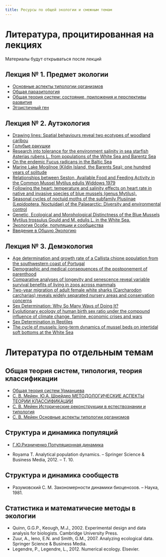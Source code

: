 ```yaml
---
title: Ресурсы по общей экологии и смежным темам
---
```



# **Литература, процитированная на лекциях**

Материалы будут открываться после лекций

## Лекция № 1. Предмет экологии
- [Основные аспекты типологии организмов](Literature//Мейен 1978.pdf)
- [Общая паразитология](Literature//dogel1947_kurs_obsch_parazitol.pdf)
- [Общая теория систем: состояние, приложения и перспективы развития](Literature//Урманцев OTSU.pdf)
- [Эгоистичный ген](Literature//Докинз Эгоистичный ген.pdf)



## Лекция № 2. Аутэкология
- [Drawing lines: Spatial behaviours reveal two ecotypes of woodland caribou](Literature//pond2016.pdf)
- [Голубые ракушки](Literature//Стрелков Хайтов Католикова 2012.pdf)
- [Research into tolerance for the environment salinity in sea starfish Asterias rubens L. from populations of the White Sea and Barentz Sea](Literature//Sarantchova 2001.pdf)
- [On the endemic Fucus radicans in the Baltic Sea](Literature//Shagerstrom_endemic_Fucus.pdf)
- [Marine Lake Mogilnoe (Kildin Island, the Barents Sea): one hundred years of solitude](Literature//Strelkov et al_Marine Lake Mogilnoe 2014.pdf)
- [Relationships between Seston, Available Food and Feeding Activity in the Common Mussel Mytilus edulis	Widdows 1979](Literature//Relationships Between Seston and pceudofeaces.pdf)
- [Following the heart: temperature and salinity effects on heart rate in native and invasive species of blue mussels (genus Mytilus).](Literature//Braby Somero 2006.pdf)
- [Seasonal cycles of noctuid moths of the subfamily Plusiinae (Lepidoptera, Noctuidae) of the Palaearctic: Diversity and environmental control](Literature//Saulich_et_al_2017_Plusiinae_Engl.pdf)
- [Genetic, Ecological and Morphological Distinctness of the Blue Mussels Mytilus trossulus Gould and M. edulis L. in the White Sea.](Literature//Katolikova et al 2016 Sympatric Mussels in the White Sea.pdf)
- [Экология Особи, популяции и сообщества](Literature//Bigon_Harper_Taunsend_V2.pdf)
- [Введение в Общую Экологию](Literature//Нинбург 2005.pdf)



## Лекция № 3. Демэкология

- [Age determination and growth rate of a Callista chione population from the southwestern coast of Portugal](Literature//Age_determination_and_growth_rate_of_a_Callista_ch.pdf)
- [Demographic and medical consequences of the postponement of parenthood](Literature//Demographic_and_medical_consequences_of_the_postpo.pdf)
- [Comparative analyses of longevity and senescence reveal variable survival benefits of living in zoos across mammals](Literature//Comparative analyses of longevity and senescence.pdf)
- [Two-year migration of adult female white sharks (Carcharodon carcharias) reveals widely separated nursery areas and conservation concerns](Literature//Domeier-and-Nasby-Lucas-2013.pdf)
- [Sex Determination: Why So Many Ways of Doing It?](Literature//Bachtorg et al 2014 Sex determination.pdf)
- [Evolutionary ecology of human birth sex ratio under the compound influence of climate change, famine, economic crises and wars](Literature//Helle et al 2009.pdf)
- [Sex Determination in Reptiles](Literature//bull1980 reptilia sex determination.pdf)
- [The cycle of mussels: long-term dynamics of mussel beds on intertidal soft bottoms at the White Sea](Literature//Khaitov Lentsman 2016.pdf)


<!-- ## Лекция № 4. Динамика популяций  -->
<!-- - [Does population ecology have general laws?](Literature//Turchin 2001 General low of population ecology.pdf) -->
<!-- - [Sustained exponential population growth of grey seals at Sable Island, Nova Scotia](Literature//Bowen et al 2003 Exponentizl growth in grey seel.pdf) -->
<!-- - [Exponential Population Growth of Monk Parakeets in the United States](Literature//Van Bael Pruett Jones 1996 Parrot exponential growth.pdf) -->
<!-- - [The Rise and Fall of a Reindeer Herd](Literature//Reindeer _Pribilovs.pdf) -->
<!-- - [Post-invasion demography of prehistoric humans in South America](Literature//goldberg2016 human populaion dynamics.pdf) -->
<!-- - [The cycle of mussels: long-term dynamics of mussel beds on intertidal soft bottoms at the White Sea](Literature//Khaitov Lentsman 2016.pdf) -->
<!-- - [The Theory of Population Dynamics: I. Back To First Principles](ginzburg1986.pdf) -->
<!-- - [Long-Term Population Cycles in Human Societies](Literature//Turchin 2009 review.pdf) -->

<!-- ## Лекция № 5. Межвидовые взаимоотношения (симфизиологические связи) -->

<!-- - [Биоценологические основы сравнительной паразитологии](Literature//beklemishev1970 Биоценотческие основы сравнительной паразитологии.djvu) -->
<!-- - [Cockles, barnacles and ascidians compose a subtidal facilitation cascade with multiple hierarchical levels of foundation species](Literature//Yakovis Artemieva 2017 Cockles, barnacles and ascidians.pdf) -->
<!-- - [Allelopathy](Literature//Allelopaty.pdf) -->

<!-- ## Лекция № 6. Взаимоотношения организмов -->

<!-- - [Indirect positive effects of a parasitic plant on host pollination and seed dispersal](Literature//candia2014 parasitic plant positive effect.pdf) -->
<!-- - [Parasites alter host phenotype and may create a new ecological niche for snail hosts](Literature//miura2006 parasites provide new ecological niche.pdf) -->
<!-- - [Spider-Ant Associations: An Updated Review of Myrmecomorphy, Myrmecophily, and Myrmecophagy in Spiders](Literature//Cushing 2012 Spider-Ant Associations.pdf) -->
<!-- - [Islands of Mytilus as a habitat for small intertidal animals: effect of islands size on community structure](Literature//Tsuchia Nishichira 1986.pdf) -->
<!-- - [Multiple foundation species shape benthic habitat islands](Literature//Yakovis et al 2008 in press.pdf) -->
<!-- - [THE EVOLUTION AND DYNAMICS OF INTRASPECIFIC PREDATION](Literature//polis1981 evolution of cannibalism.pdf) -->
<!-- - [Matrotrophy and placentation in invertebrates: a new paradigm](Literature//Ostrovsky et al 2016 Matrotrophy.pdf) -->
<!-- - [Deadly competition and life-saving predation: the potential for alternative stable states in a stage-structured predator–prey system](Literature//Toscano et al 2016 Atage structured predator pray system.pdf) -->
<!-- - [PRIMARY AND SECONDARY SETTLEMENT IN MYTILUS EDULIS L. (MOLLUSCA)](Literature//Bayne 1964.pdf) -->
<!-- - [Общая экология](http://ekolog.org/books/26/) -->


<!-- ## Лекция № 7. Конкуренция -->

<!-- - [The multidimensional Stoichiometric Niche](Literature//fevo-05-00110.pdf) -->
<!-- - [Агрессия, или Так называемое зло](Literature//Конрад Лоренц. Агрессия - royallib.ru.fb2) -->
<!-- - [Aggressive Behavior of White-Tailed Deer at Concentrated Food Sites as Affected by Population Density](Literature//Donohue et al 2013 Dear aggression.pdf) -->
<!-- - [Variation in grouping patterns, mating systems and social structure: what socioecological models attempt to explain](Literature//Koenig et al 2013 Ecology and social structure in apes.pdf) -->
<!-- - [Experimental Examination of Intraspecific Densty- Dependent Competition during the Breeding Period in Monarch Butterflies (*Danaus plexippus*)](Literature//Flockhart et al 2012 intraspecific competition in butterfly.PDF) -->
<!-- - [INTRASPECIFIC COMPETITION AND FACILITATION IN A NORTHERN ACORN BARNACLE POPULATION](Literature//bertness1989 Semibalanus.pdf) -->
<!-- - [THE INFLUENCE OF INTERSPECIFIC COMPETITION AND OTHER FACTORS ON THE DISTRIBUTION OF THE BARNACLE CHTHAMALUS STELLA TUS](connell1961 Chthamalus Balanus.pdf) -->
<!-- - [Models and Mechanisms of Succession: An Example From a Rocky Intertidal Community](Literature//farrell 1991 Balanus Chthamalus experiments.pdf) -->
<!-- - [The Struggle for Existence](Gause The Struggle for Existence.pdf) -->
<!-- - [Genetic, Ecological and Morphological Distinctness of the blue mussels Mytilus trossulus and M. edulis L. in the White Sea](Literature//Katolikova et al 2016 Sympatric Mussels in the White Sea.pdf) -->
<!-- - [Intraspecific variation in stable isotope signatures indicates no small-scale feeding interference between a horse mussel and an ascidian](Literature//Yakovis et al. 2012 Modiolus Styella isotopes.pdf) -->
<!-- - [On the Diversity of Foraging-Related Traits in Stingless Bees](Literature//HrncirandMaia-Silva2013 Niche differenciation in Bees.pdf) -->
<!-- - [Size of mudsnails, *Hydrobia ulvae* (Pennant) and *H. ventrosa* (Montagu), in allopatry and sympatry: conclusions from field distributions and laboratory growth experiments](Literature//grudemo1999 Hydrobia Character dispacement.pdf) -->
<!-- - [Character displacement of song and morphology in African tinkerbirds](Literature//Kirschel 2009 Character displacement in Bird songs and morphology.pdf) -->


<!-- ## Лекция № 8. Трофические отношения  -->
<!-- - [Chemically induced predator avoidance behavior in the burrowing bivalve Macoma balthica](Literature//Griffiths Richardson 2005.pdf) -->
<!-- - [PREY SELECTION AND SOCIAL BEHAVIOUR IN WAGTAILS (AVES: MOTACILLIDAE)](Literature//davies1977 Maticilla optimal diet.pdf) -->
<!-- - [Discriminating Eaters: Sea Stars *Asterias rubens* L. Feed Preferably on *Mytilus trossulus* Gould in Mixed Stocks of *Mytilus trossulus* and *Mytilus edulis* L.](Literature//Khaitov et al 2018.pdf) -->
<!-- - [SWITCHING IN GENERAL PREDATORS: EXPERIMENTS ON PREDATOR SPECIFICITY AND STABILITY OF PREY POPULATIONS](Literature//Murdoch 1969 Predator switching.pdf) -->
<!-- [Are oystercatchers (Haematopus ostralegus) selecting the most profitable mussels (Mytilus edulis)?](Literature//meire1986 Oystercatchers and optimal feeding theory.pdf) -->
<!-- - [Hunter-gatherer residential mobility and the marginal value of rainforest patches](Literature//Vankatarman et ql 2017 Humans and Marginal value theorem.pdf) -->
<!-- - [EXPERIMENTAL DEMONSTRATION OF VOLTERRA'S PERIODIC OSCILLATIONS IN THE NUMBERS OF ANIMALS](Literature//Gause 1934 Predator paey Voltera model.pdf) -->
<!-- - [Are lemmings prey or predators?](turchin 2000 lemmings are predators.pdf) -->
<!-- - [Complex population dynamics: a theoretical/empirical synthesis.](Literature//Turchin 2003 Complex Population Dynamics_ A Theoretical_Empirical Synthesis.pdf) -->

<!-- ## Лекция № 9. Симбиозы  -->

<!-- - [English translation of Heinrich Anton de Bary’s 1878 speech, ‘Die Erscheinung der Symbiose’ (‘De la symbiose’)](Literature//oulhen 2016 английский перевод речи де Бари про симбиозы.pdf) -->
<!-- - [Symbiosis: “Living Together” in Chaos](Literature//Martin Shwabb, 2012 Symbiosis Living together in Chaos.pdf) -->
<!-- - [Общая паразитология](Literature//dogel1947_kurs_obsch_parazitol.pdf) -->
<!-- - [Symbiotic digestion of lignocellulose in termite guts](Literature//brune2014 symbiotic digestion of cellulose.pdf) -->
<!-- - [Вестиментиферы – автотрофные животные](Literature//malahov1997 Вестиментиферы.pdf) -->
<!-- - [The evolution of mutualism from reciprocal parasitism: more ecological clothes for the Prisoner’s Dilemma](Literature//antonovics 2015 Mutualism origin.pdf) -->
<!-- - [HAUSTORIAL TYPES AND THEIR FREQUENCIES IN A RANGE OF LICHENS WITH TREBOUXIOID PHOTOBIONTS](Honegger 1986 Lichen Haustoria type.pdf) -->
<!-- - [Species-specific ant brain manipulation by a specialized fungal parasite](Literature//de Bekker 2014 Fungi manipulate Ants.pdf) -->
<!-- - [ALTERED BEHAVIOR OF PARASITIZED KILLIFISH INCREASES SUSCEPTIBILITY TO PREDATION BY BIRD FINAL HOSTS](Literature//Lafferty 1996 ALTERED BEHAVIOR OF PARASITIZED KILLIFISH.pdf) -->
<!-- - [Host-Parasite Interactions and Population Dynamics of Rock Ptarmigan](Literature//Stenkewitz et al 2016 Популяционная динамика белой куропатки и влияние паразитов.pdf) -->
<!-- - [The Bright Side of the Black Death](https://www.americanscientist.org/article/the-bright-side-of-the-black-death) -->
<!-- - [Эгоистичный ген](Literature//Докинз Эгоистичный ген.pdf) -->

<!-- ## Лекция № 10. Структура сообществ -->

<!-- - [РОЛЬ МИДИЕВЫХ ДРУЗ В СТРУКТУРИРОВАНИИ СООБЩЕСТВ ИЛИСТО-ПЕСЧАНЫХ ПЛЯЖЕЙ I. СОСТАВ СООБЩЕСТВА, СВЯЗАННОГО С ДРУЗАМИ, НА БЕЛОМОРСКОЙ ЛИТОРАЛИ](Literature//Хайтов и др. 2007a.pdf) -->
<!-- - [Revisiting Paine’s 1966 Sea Star Removal Experiment, the Most-Cited Empirical Article in the American Naturalist](Literature//Paine-1966-Revisit.pdf) -->
<!-- - [Структура сообществ и экологическая ниша](Literature//giller1988_struktura_soobsch.djvu) -->

<!-- <!-- ## Лекция № 11 --> 




# **Литература по отдельным темам**


## Общая теория систем, типология, теория классификации

- [Общая теория систем Урманцева](http://www.sci.aha.ru/ots/index.htm)
- [С. В. Мейен, Ю.А. Шрейдер МЕТОДОЛОГИЧЕСКИЕ АСПЕКТЫ ТЕОРИИ КЛАССИФИКАЦИИ](http://www.kudrinbi.ru/public/453/index.htm)
- [С. В. Мейен Исторические реконструкции в естествознании и типология](http://www.chronos.msu.ru/old/RREPORTS/meyen_istoricheskie.htm)
- [С. В. Мейен Основные аспекты типологии организмов](http://www.kudrinbi.ru/public/451/index.htm)



<!-- ## Адаптации оганизмов -->

<!-- В работе -->

<!-- ## Организмы и среда -->

<!-- В работе -->


## Структура и динамика популяций

- [Г.Ю.Ризниченко Популяционная динамика](http://www.library.biophys.msu.ru/MathMod/PD.HTML)

- Royama T. Analytical population dynamics. – Springer Science & Business Media, 2012. – Т. 10.

## Структура и динамика сообществ

- Разумовский С. М. Закономерности динамики биоценозов. – Наука, 1981.




## Статистика и математичесие методы в экологии
- Quinn, G.G.P., Keough, M.J., 2002. Experimental design and data analysis for biologists. Cambridge University Press.
- Zuur, A., Ieno, E.N. and Smith, G.M., 2007. Analyzing ecological data. Springer Science & Business Media.    
- Legendre, P., Legendre, L., 2012. Numerical ecology. Elsevier.   








